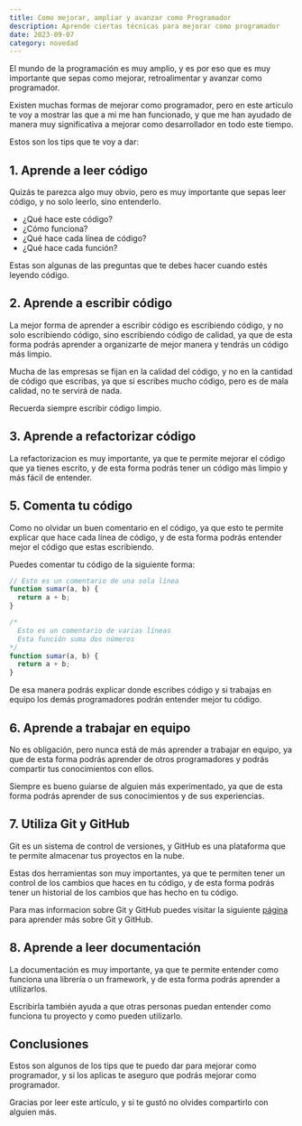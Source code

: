 ```yaml
---
title: Como mejorar, ampliar y avanzar como Programador
description: Aprende ciertas técnicas para mejorar como programador
date: 2023-09-07
category: novedad
---
```


El mundo de la programación es muy amplio, y es por eso que es muy 
importante que sepas como mejorar, retroalimentar y avanzar como programador.

Existen muchas formas de mejorar como programador, pero en este artículo
te voy a mostrar las que a mi me han funcionado, y que me han ayudado de manera
muy significativa a mejorar como desarrollador en todo este tiempo.

Estos son los tips que te voy a dar:

## 1. Aprende a leer código
Quizás te parezca algo muy obvio, pero es muy importante que sepas leer código,
y no solo leerlo, sino entenderlo.

- ¿Qué hace este código?
- ¿Cómo funciona?
- ¿Qué hace cada línea de código?
- ¿Qué hace cada función?

Estas son algunas de las preguntas que te debes hacer cuando estés leyendo código.

## 2. Aprende a escribir código
La mejor forma de aprender a escribir código es escribiendo código, y no solo
escribiendo código, sino escribiendo código de calidad, ya que de esta forma
podrás aprender a organizarte de mejor manera y tendrás un código más limpio.

Mucha de las empresas se fijan en la calidad del código, y no en la cantidad
de código que escribas, ya que si escribes mucho código, pero es de mala calidad,
no te servirá de nada.

Recuerda siempre escribir código limpio.

## 3. Aprende a refactorizar código
La refactorizacion es muy importante, ya que te permite mejorar el código que
ya tienes escrito, y de esta forma podrás tener un código más limpio y más
fácil de entender.

## 5. Comenta tu código
Como no olvidar un buen comentario en el código, ya que esto te permite
explicar que hace cada línea de código, y de esta forma podrás entender
mejor el código que estas escribiendo.

Puedes comentar tu código de la siguiente forma:

```js
// Esto es un comentario de una sola línea
function sumar(a, b) {
  return a + b;
}

/*
  Esto es un comentario de varias líneas
  Esta función suma dos números
*/
function sumar(a, b) {
  return a + b;
}
```

De esa manera podrás explicar donde escribes código y si trabajas
en equipo los demás programadores podrán entender mejor tu código.

## 6. Aprende a trabajar en equipo
No es obligación, pero nunca está de más aprender a trabajar en equipo,
ya que de esta forma podrás aprender de otros programadores y podrás
compartir tus conocimientos con ellos.

Siempre es bueno guiarse de alguien más experimentado, ya que de esta
forma podrás aprender de sus conocimientos y de sus experiencias.

## 7. Utiliza Git y GitHub
Git es un sistema de control de versiones, y GitHub es una plataforma
que te permite almacenar tus proyectos en la nube.

Estas dos herramientas son muy importantes, ya que te permiten tener
un control de los cambios que haces en tu código, y de esta forma
podrás tener un historial de los cambios que has hecho en tu código.

Para mas informacion sobre Git y GitHub puedes visitar la siguiente
[página](https://git-scm.com/) para aprender más sobre Git y GitHub.

## 8. Aprende a leer documentación
La documentación es muy importante, ya que te permite entender como
funciona una librería o un framework, y de esta forma podrás aprender
a utilizarlos.

Escribirla también ayuda a que otras personas puedan entender como
funciona tu proyecto y como pueden utilizarlo.

## Conclusiones
Estos son algunos de los tips que te puedo dar para mejorar como
programador, y si los aplicas te aseguro que podrás mejorar como
programador.

Gracias por leer este artículo, y si te gustó no olvides compartirlo
con alguien más.